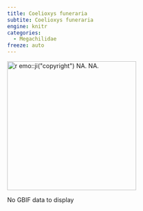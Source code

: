 ```yaml
---
title: Coelioxys funeraria
subtite: Coelioxys funeraria
engine: knitr
categories:
  - Megachilidae
freeze: auto
---
```

[![`r emo::ji("copyright")` NA. NA.](/files/no_bee.png){height=300}](NA)

No GBIF data to display
